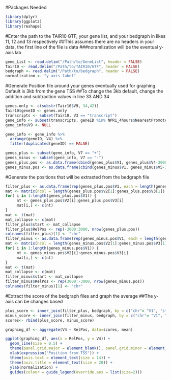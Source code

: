 #Packages Needed
```r
library(dplyr)
library(ggplot2)
library(reshape)
```

#Enter the path to the TAIR10 GTF, your gene list, and your bedgraph in likes 11, 12 and 13 respectively 
##This assumes there are no headers in your data, the first line of the file is data
###noramlization will be the eventual y-axis lab
```r
gene_List <- read.delim("/Path/to/GeneList", header = FALSE)
Tair10 <- read.delim("/Path/to/TAIR10/GTF", header = FALSE)
bedgraph <- read.delim("/Path/to/bedgraph", header = FALSE)
normalization <- "y axis label"
```

#Generate Position file around your genes eventually used for graphing. Default is 3kb from the gene TSS
##To change the 3kb default, change the addition and subtraction values in line 33 AND 34
```r
genes.only <- c(substr(Tair10$V9, 34,42))
Tair10$geneID <- genes.only
transcripts <- subset(Tair10, V3 == "transcript")
gene_info <- subset(transcripts, geneID %in% NPR1_4hours$NearestPromoterID)
gene_info$V9 <- NULL

gene_info <- gene_info %>%
  arrange(geneID, V4) %>%
  filter(duplicated(geneID) == FALSE)

genes_plus <- subset(gene_info, V7 == "+")
genes_minus <- subset(gene_info, V7 == "-")
genes_plus.pos <- as.data.frame(cbind(genes_plus$V1, genes_plus$V4-3000,  genes_plus$V4+3000))
genes_minus.pos <- as.data.frame(cbind(genes_minus$V1, genes_minus$V5-3000,  genes_minus$V5+3000))
```

#Generate the positions that will be extraxted from the bedgraph file
```r
filter_plus <- as.data.frame(rep(genes_plus.pos$V1, each = length(genes_plus.pos$V2[1]:genes_plus.pos$V3[1])))
mat <- matrix(ncol = length(genes_plus.pos$V2[1]:genes_plus.pos$V3[1]), nrow = nrow(genes_plus.pos))
for( i in 1:length(genes_plus.pos$V1)) {
     nt <- genes_plus.pos$V2[i]:genes_plus.pos$V3[i]
     mat[i,] <- c(nt)
}
mat <- t(mat)
mat_collapse <- c(mat)
filter_plus$start <- mat_collapse
filter_plus$RelPos <- rep(-3000:3000, nrow(genes_plus.pos))
colnames(filter_plus)[1] <- "chr"
filter_minus <- as.data.frame(rep(genes_minus.pos$V1, each = length(genes_minus.pos$V2[1]:genes_minus.pos$V3[1])))
mat <- matrix(ncol = length(genes_minus.pos$V2[1]:genes_minus.pos$V3[1]), nrow = nrow(genes_minus.pos))
for( i in 1:length(genes_minus.pos$V1)) {
     nt <- genes_minus.pos$V2[i]:genes_minus.pos$V3[i]
     mat[i,] <- c(nt)
}
mat <- t(mat)
mat_collapse <- c(mat)
filter_minus$start <- mat_collapse
filter_minus$RelPos <- rep(3000:-3000, nrow(genes_minus.pos))
colnames(filter_minus)[1] <- "chr"
```

#Extract the score of the bedgraph files and graph the average
##The y-axis can be changes based
```r
plus_score <- inner_join(filter_plus, bedgraph, by = c("chr"= "V1", "start" = "V2"))
minus_score <- inner_join(filter_minus, bedgraph, by = c("chr"= "V1", "start" = "V2"))
scores<- rbind(plus_score, minus_score)

graphing_df <- aggregate(V4 ~ RelPos, data=scores, mean)

ggplot(graphing_df, aes(x = RelPos, y = V4)) +
  geom_line(size = 0.5) + 
  theme(panel.grid.major = element_blank(), panel.grid.minor = element_blank(), panel.background = element_blank(), axis.line = element_line(colour = "black"), legend.position = c(0.96, 0.8), legend.text = element_text(size = 12), legend.key=element_blank()) +
  xlab(expression("Position from TSS")) +
  theme(axis.text = element_text(size = 14)) +
  theme(axis.title = element_text(size = 20)) +
  ylab(normalization) +
  guides(colour = guide_legend(override.aes = list(size=2)))
```